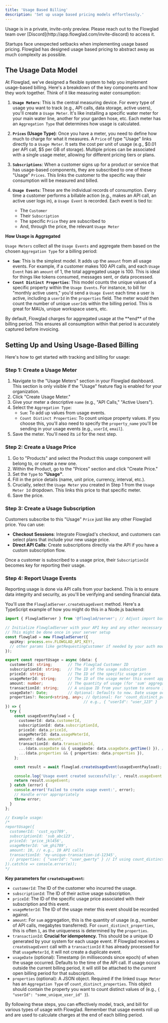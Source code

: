 ```yaml
---
title: 'Usage Based Billing'
description: 'Set up usage based pricing models effortlessly.'
---
```


<Note>
Usage is in a private, invite-only preview. Please reach out to the Flowglad team over [Discord](http://app.flowglad.com/invite-discord) to access it.
</Note>

Startups face unexpected setbacks when implementing usage based pricing. Flowglad has designed usage based pricing to abstract away as much complexity as possible.

##  The Usage Data Model

At Flowglad, we've designed a flexible system to help you implement usage-based billing. Here's a breakdown of the key components and how they work together. Think of it like measuring water consumption:

1.  **`Usage Meters`**: This is the central measuring device. For every type of usage you want to track (e.g., API calls, data storage, active users), you'll create a `Usage Meter`. It's like installing a specific water meter for your main water line, another for your garden hose, etc. Each meter has an `Aggregation Type` that determines how usage is calculated.

2.  **`Prices` (Usage Type)**: Once you have a meter, you need to define how much to charge for what it measures. A `Price` of type "Usage" links directly to a `Usage Meter`. It sets the cost per unit of usage (e.g., $0.01 per API call, $5 per GB of storage). Multiple prices can be associated with a single usage meter, allowing for different pricing tiers or plans.

3.  **`Subscriptions`**: When a customer signs up for a product or service that has usage-based components, they are subscribed to one of these "Usage" `Prices`. This links the customer to the specific way their consumption will be measured and billed.

4.  **`Usage Events`**: These are the individual records of consumption. Every time a customer performs a billable action (e.g., makes an API call, an active user logs in), a `Usage Event` is recorded. Each event is tied to:
    *   The `Customer`
    *   Their `Subscription`
    *   The specific `Price` they are subscribed to
    *   And, through the price, the relevant `Usage Meter`

**How Usage is Aggregated**

`Usage Meters` collect all the `Usage Events` and aggregate them based on the chosen `Aggregation Type` for a billing period:

*   **`Sum`**: This is the simplest model. It adds up the `amount` from all usage events. For example, if a customer makes 100 API calls, and each `Usage Event` has an `amount` of 1, the total aggregated usage is 100. This is ideal for things like tokens consumed, messages sent, or data processed.
*   **`Count Distinct Properties`**: This model counts the unique values of a specific property within the `Usage Events`. For instance, to bill for "monthly active users," you'd send a `Usage Event` each time a user is active, including a `userId` in the `properties` field. The meter would then count the number of unique `userId`s within the billing period. This is great for MAUs, unique workspace users, etc.

<Note>
By default, Flowglad charges for aggregated usage at the **end** of the billing period. This ensures all consumption within that period is accurately captured before invoicing.
</Note>

## Setting Up and Using Usage-Based Billing

Here's how to get started with tracking and billing for usage:

### Step 1: Create a Usage Meter

1.  Navigate to the "Usage Meters" section in your Flowglad dashboard.
    <Note>This section is only visible if the "Usage" feature flag is enabled for your organization.</Note>
2.  Click "Create Usage Meter."
3.  Give your meter a descriptive `name` (e.g., "API Calls," "Active Users").
4.  Select the `Aggregation Type`:
    *   `Sum`: To add up values from usage events.
    *   `Count Distinct Properties`: To count unique property values. If you choose this, you'll also need to specify the `property_name` you'll be sending in your usage events (e.g., `userId`, `email`).
5.  Save the meter. You'll need its `id` for the next step.

### Step 2: Create a Usage Price

1.  Go to "Products" and select the Product this usage component will belong to, or create a new one.
2.  Within the Product, go to the "Prices" section and click "Create Price."
3.  Set the `Type` to **"Usage"**.
4.  Fill in the price details (name, unit price, currency, interval, etc.).
5.  Crucially, select the `Usage Meter` you created in Step 1 from the `Usage Meter Id` dropdown. This links this price to that specific meter.
6.  Save the price.

### Step 3: Create a Usage Subscription

Customers subscribe to this "Usage" `Price` just like any other Flowglad price. You can use:

*   **Checkout Sessions**: Integrate Flowglad's checkout, and customers can select plans that include your new usage price.
*   **Direct API Calls**: Create subscriptions directly via the API if you have a custom subscription flow.

Once a customer is subscribed to a usage price, their `SubscriptionId` becomes key for reporting their usage.

### Step 4: Report Usage Events

Reporting usage is done via API calls from your backend. This is to ensure data integrity and security, as you'll be verifying and sending financial data.

You'll use the `FlowgladServer.createUsageEvent` method. Here's a TypeScript example of how you might do this in a Node.js backend:

```typescript
import { FlowgladServer } from '@flowglad/server'; // Adjust import based on your setup

// Initialize FlowgladServer with your API key and any other necessary params
// This might be done once in your server setup
const flowglad = new FlowgladServer({
  apiKey: process.env.FLOWGLAD_API_KEY!,
  // other params like getRequestingCustomer if needed by your auth model
});

export const reportUsage = async (data: {
  customerId: string;       // The Flowglad Customer ID
  subscriptionId: string;   // The ID of the usage subscription
  priceId: string;          // The ID of the specific usage price
  usageMeterId: string;     // The ID of the usage meter this event applies to
  amount: number;           // The quantity of usage (for 'sum' aggregation)
  transactionId: string;    // A unique ID from your system to ensure idempotency
  usageDate?: Date;         // Optional: Defaults to now. Date usage occurred.
  properties?: Record<string, any>; // Optional: For 'count_distinct_properties'
                                   // e.g., { "userId": "user_123" }
}) => {
  try {
    const usageEventPayload = {
      customerId: data.customerId,
      subscriptionId: data.subscriptionId,
      priceId: data.priceId,
      usageMeterId: data.usageMeterId,
      amount: data.amount,
      transactionId: data.transactionId,
      ...(data.usageDate && { usageDate: data.usageDate.getTime() }), // Send as milliseconds
      ...(data.properties && { properties: data.properties }),
    };

    const result = await flowglad.createUsageEvent(usageEventPayload);

    console.log('Usage event created successfully:', result.usageEvent.id);
    return result.usageEvent;
  } catch (error) {
    console.error('Failed to create usage event:', error);
    // Handle error appropriately
    throw error;
  }
};

// Example usage:
/*
reportUsage({
  customerId: 'cust_xyz789',
  subscriptionId: 'sub_abc123',
  priceId: 'price_jkl456',
  usageMeterId: 'um_ghi789',
  amount: 10, // e.g., 10 API calls
  transactionId: 'my-unique-transaction-id-12345',
  // properties: { "userId": "user_qwerty" } // If using count_distinct_properties
}).catch(e => console.error(e));
*/
```

**Key parameters for `createUsageEvent`:**

*   `customerId`: The ID of the customer who incurred the usage.
*   `subscriptionId`: The ID of their active usage subscription.
*   `priceId`: The ID of the specific usage price associated with their subscription and this event.
*   `usageMeterId`: The ID of the usage meter this event should be recorded against.
*   `amount`: For `sum` aggregation, this is the quantity of usage (e.g., number of API calls, megabytes transferred). For `count_distinct_properties`, this is often `1`, as the uniqueness is determined by the `properties`.
*   `transactionId`: **Crucial for idempotency.** This should be a unique ID generated by your system for each usage event. If Flowglad receives a `createUsageEvent` call with a `transactionId` it has already processed for that `usageMeterId`, it will not create a duplicate event.
*   `usageDate` (optional): Timestamp (in milliseconds since epoch) of when the usage occurred. Defaults to the time of the API call. If usage occurs outside the current billing period, it will still be attached to the *current* open billing period for that subscription.
*   `properties` (optional): A JSON object. Required if the linked `Usage Meter` has an `Aggregation Type` of `count_distinct_properties`. This object should contain the property you want to count distinct values of (e.g., `{ "userId": "some_unique_user_id" }`).

By following these steps, you can effectively model, track, and bill for various types of usage with Flowglad. Remember that usage events roll up and are used to calculate charges at the end of each billing period.

